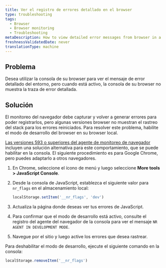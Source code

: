 ```yaml
---
title: Ver el registro de errores detallado en el browser
type: troubleshooting
tags:
  - Browser
  - Browser monitoring
  - Troubleshooting
metaDescription: How to view detailed error messages from browser in a Google Chrome console or other browsers.
freshnessValidatedDate: never
translationType: machine
---
```


## Problema

Desea utilizar la consola de su browser para ver el mensaje de error detallado del entorno, pero cuando <InlinePopover type="browser"/>está activo, la consola de su browser no muestra la traza de error detallada.

## Solución

El monitoreo del navegador debe capturar y volver a generar errores para poder registrarlos, pero algunas versiones browser no muestran el rastreo del stack para los errores reiniciados. Para resolver este problema, habilite el modo de desarrollo del browser en su browser local.

[Las versiones 593 o superiores del agente de monitoreo de navegador](/docs/release-notes/new-relic-browser-release-notes/browser-agent-release-notes) incluyen una solución alternativa para este comportamiento, que se puede habilitar en la consola. El siguiente procedimiento es para Google Chrome, pero puedes adaptarlo a otros navegadores.

1. En Chrome, seleccione el ícono de menú y luego seleccione <DoNotTranslate>**More tools > JavaScript Console**</DoNotTranslate>.

2. Desde la consola de JavaScript, establezca el siguiente valor para `nr_flags` en el almacenamiento local:

   ```js
   localStorage.setItem('__nr_flags', 'dev')
   ```

3. Actualiza la página donde deseas ver tus errores de JavaScript.

4. Para confirmar que el modo de desarrollo está activo, consulte el registro del agente del navegador de la consola para ver el mensaje `NR AGENT IN DEVELOPMENT MODE`.

5. Navegue por el sitio y luego active los errores que desea rastrear.

Para deshabilitar el modo de desarrollo, ejecute el siguiente comando en la consola:

```js
localStorage.removeItem('__nr_flags')
```